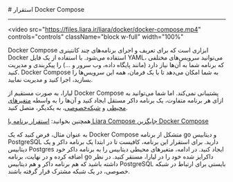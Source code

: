 

<Layout>
<Head>
<title>مستندات استقرار Docker Compose - لیارا</title>
<meta property="og:title" content="مستندات خدمات رایانش ابری لیارا" />
<meta property="og:description" content="مستندات مربوط به نحوه استقرار Docker Compose یا داکر کامپوز در پلتفرم داکر در لیارا"  />
<meta property="og:image" content="https://files.liara.ir/liara/logos/liara-poster.jpg" />
</Head>
# استقرار Docker Compose
<hr className="mb-2" />

<video
  src="https://files.liara.ir/liara/docker/docker-compose.mp4"
  controls="controls"
  className="block w-full"
  width="100%"
  ></video>
  <div className="h-2" />
<div className="h-2" />

Docker Compose ابزاری است که برای تعریف و اجرای برنامه‌های چند کانتینری Docker استفاده می‌شود. با استفاده از یک فایل YAML، می‌توانید سرویس‌های مختلفی که برنامه شما به آن‌ها نیاز دارد (مانند پایگاه داده، وب سرور و ...) را پیکربندی و مدیریت کنید. Docker Compose به شما امکان می‌دهد تا با یک فرمان، همه این سرویس‌ها را بسازید، اجرا کنید و مدیریت نمایید.


<div className="h-2" />

لیارا، به صورت مستقیم از Docker Compose پشتیبانی نمی‌کند. اما شما می‌توانید به ازای هر برنامه متفاوت، یک برنامه داکر مستقل ایجاد کنید و آن‌ها را به واسطه <a href="/paas/details/envs" className="text-[#2196f3] ">متغیرهای محیطی</a> و <a href="/paas/details/private-network/" className="text-[#2196f3] ">شبکه‌خصوصی</a>، به یکدیگر، متصل کنید.

<div className="h-2" />
<Alert variant='success'>
<p>
همچنین بخوانید: <a className="text-[#2196f3] " href="/one-click-apps/liara-compose/about/">استقرار برنامه با Liara Compose جایگزین Docker Compose</a>
</p>
</Alert>


<div className="h-2" />

به عنوان مثال، فرض کنید که یک Docker Compose متشکل از برنامه go و دیتابیس PostgreSQL دارید. برای استقرار این برنامه، کافیست تا در ابتدا یک برنامه داکر و یک دیتابیس Postgres ایجاد کنید. در ادامه، متغیرهای محیطی دیتابیس را به برنامه داکر خود اضافه کرده و در نهایت، برنامه go داکرایز شده خود را در لیارا، مستقر کنید. در نظر داشته باشید که هم برنامه داکر و هم دیتابیس PostgreSQL بایستی برای ارتباط در شبکه خصوصی، در یک شبکه مشترک قرار گرفته باشند.


</Layout>